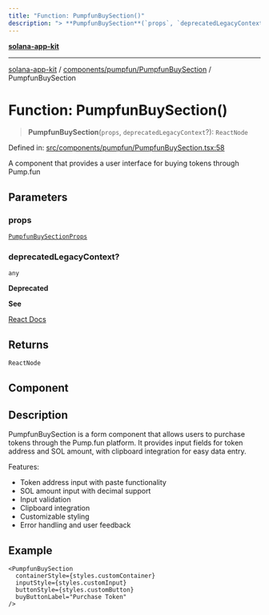 ```yaml
---
title: "Function: PumpfunBuySection()"
description: "> **PumpfunBuySection**(`props`, `deprecatedLegacyContext`?): `ReactNode`"
---
```


[**solana-app-kit**](../../../../README.mdx)

***

[solana-app-kit](../../../../README.mdx) / [components/pumpfun/PumpfunBuySection](../README.mdx) / PumpfunBuySection

# Function: PumpfunBuySection()

> **PumpfunBuySection**(`props`, `deprecatedLegacyContext`?): `ReactNode`

Defined in: [src/components/pumpfun/PumpfunBuySection.tsx:58](https://github.com/SendArcade/solana-social-starter/blob/b27156124ee1831d644b1af765e8d55a2885cd4f/src/components/pumpfun/PumpfunBuySection.tsx#L58)

A component that provides a user interface for buying tokens through Pump.fun

## Parameters

### props

[`PumpfunBuySectionProps`](../interfaces/PumpfunBuySectionProps.mdx)

### deprecatedLegacyContext?

`any`

**Deprecated**

**See**

[React Docs](https://legacy.reactjs.org/docs/legacy-context.html#referencing-context-in-lifecycle-methods)

## Returns

`ReactNode`

## Component

## Description

PumpfunBuySection is a form component that allows users to purchase tokens
through the Pump.fun platform. It provides input fields for token address
and SOL amount, with clipboard integration for easy data entry.

Features:
- Token address input with paste functionality
- SOL amount input with decimal support
- Input validation
- Clipboard integration
- Customizable styling
- Error handling and user feedback

## Example

```tsx
<PumpfunBuySection
  containerStyle={styles.customContainer}
  inputStyle={styles.customInput}
  buttonStyle={styles.customButton}
  buyButtonLabel="Purchase Token"
/>
```
